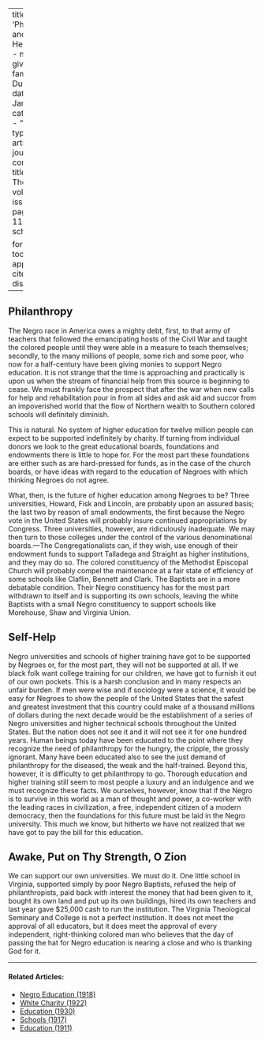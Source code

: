 
---
title: 'Philanthropy and Self Help'
author:
  - name:
      given: W.E.B.
      family: Du Bois
date: Jan. 1918
categories: 
  - ""
citation: 
  type: article-journal
  container-title: The Crisis
  volume: 16
  issue: 3
  page: 113-114
google-scholar: true

format:
  html:
    toc: false
    appendix-cite-as: display
---



## Philanthropy

The Negro race in America owes a mighty debt, first, to that army of teachers that followed the emancipating hosts of the Civil War and taught the colored people until they were able in a measure to teach themselves; secondly, to the many millions of people, some rich and some poor, who now for a half-century have been giving monies to support Negro education. It is not strange that the time is approaching and practically is upon us when the stream of financial help from this source is beginning to cease. We must frankly face the prospect that after the war when new calls for help and rehabilitation pour in from all sides and ask aid and succor from an impoverished world that the flow of Northern wealth to Southern colored schools will definitely diminish.

This is natural. No system of higher education for twelve million people can expect to be supported indefinitely by charity. If turning from individual donors we look to the great educational boards, foundations and endowments there is little to hope for. For the most part these foundations are either such as are hard-pressed for funds, as in the case of the church boards, or have ideas with regard to the education of Negroes with which thinking Negroes do not agree.

What, then, is the future of higher education among Negroes to be? Three universities, Howard, Fisk and Lincoln, are probably upon an assured basis; the last two by reason of small endowments, the first because the Negro vote in the United States will probably insure continued appropriations by Congress. Three universities, however, are ridiculously inadequate. We may then turn to those colleges under the control of the various denominational boards.---The Congregationalists can, if they wish, use enough of their endowment funds to support Talladega and Straight as higher institutions, and they may do so. The colored constituency of the Methodist Episcopal Church will probably compel the maintenance at a fair state of efficiency of some schools like Claflin, Bennett and Clark. The Baptists are in a more debatable condition. Their Negro constituency has for the most part withdrawn to itself and is supporting its own schools, leaving the white Baptists with a small Negro constituency to support schools like Morehouse, Shaw and Virginia Union.

## Self-Help

Negro universities and schools of higher training have got to be supported by Negroes or, for the most part, they will not be supported at all. If we black folk want college training for our children, we have got to furnish it out of our own pockets. This is a harsh conclusion and in many respects an unfair burden. If men were wise and if sociology were a science, it would be easy for Negroes to show the people of the United States that the safest and greatest investment that this country could make of a thousand millions of dollars during the next decade would be the establishment of a series of Negro universities and higher technical schools throughout the United States. But the nation does not see it and it will not see it for one hundred years. Human beings today have been educated to the point where they recognize the need of philanthropy for the hungry, the cripple, the grossly ignorant. Many have been educated also to see the just demand of philanthropy for the diseased, the weak and the half-trained. Beyond this, however, it is difficulty to get philanthropy to go. Thorough education and higher training still seem to most people a luxury and an indulgence and we must recognize these facts. We ourselves, however, know that if the Negro is to survive in this world as a man of thought and power, a co-worker with the leading races in civilization, a free, independent citizen of a modern democracy, then the foundations for this future must be laid in the Negro university. This much we know, but hitherto we have not realized that we have got to pay the bill for this education.

## Awake, Put on Thy Strength, O Zion

We can support our own universities. We must do it. One little school in Virginia, supported simply by poor Negro Baptists, refused the help of philanthropists, paid back with interest the money that had been given to it, bought its own land and put up its own buildings, hired its own teachers and last year gave $25,000 cash to run the institution. The Virginia Theological Seminary and College is not a perfect institution. It does not meet the approval of all educators, but it does meet the approval of every independent, right-thinking colored man who believes that the day of passing the hat for Negro education is nearing a close and who is thanking God for it.

<!-- Similar articles start here -->
<div  class="clear-wrap"></div>
<hr>
#### Related Articles:

* [Negro Education (1918)](/Volumes/15/04/negro_education.html)
* [White Charity (1922)](/Volumes/24/02/whitecharity.html)
* [Education (1930)](/Volumes/37/02/education.html)
* [Schools (1917)](/Volumes/13/03/schools.html)
* [Education (1911)](/Volumes/01/04/education.html)

<!-- Similar articles end here -->